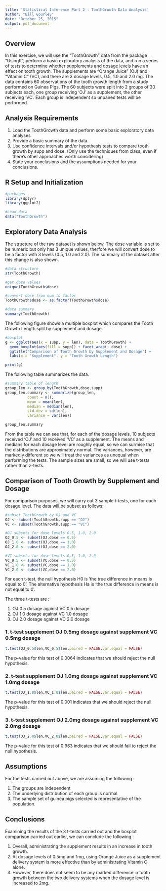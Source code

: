 ```yaml
---
title: 'Statistical Inference Part 2 : ToothGrowth Data Analysis'
author: "Bill Gourley"
date: "October 25, 2015"
output: pdf_document
---
```


## Overview
In this exercise, we will use the "ToothGrowth" data from the package "UsingR", perform a basic exploratory analysis of the data, and run a series of tests to determine whether supplements and dosage levels have an effect on tooth growth. The supplements are "Orange Juice" (OJ) and "Vitamin C" (VC), and there are 3 dosage levels, 0.5, 1.0 and 2.0 mg. The data contains 60 observations of the tooth growth length from a study performed on Guinea Pigs. The 60 subjects were split into 2 groups of 30 subjects each, one group receiving 'OJ' as a supplement, the other receiving 'VC'. Each group is independent so unpaired tests will be performed.

## Analysis Requirements
1. Load the ToothGrowth data and perform some basic exploratory data analyses 
2. Provide a basic summary of the data.
3. Use confidence intervals and/or hypothesis tests to compare tooth growth by supp and dose. (Only use the techniques from class, even if there's other approaches worth considering)
4. State your conclusions and the assumptions needed for your conclusions. 

## R Setup and Initialization
```r
#packages
library(dplyr)
library(ggplot2)

#Load data
data("ToothGrowth")
```

## Exploratory Data Analysis
The structure of the raw dataset is shown below. The dose variable is set to be numeric but only has 3 unique values, therfore we will convert dose to be a factor with 3 levels (0.5, 1.0 and 2.0). The summary of the dataset after this change is also shown.
```r
#data structure
str(ToothGrowth)

#get dose values
unique(ToothGrowth$dose)

#convert dose from num to factor
ToothGrowth$dose <- as.factor(ToothGrowth$dose)

#data summary
summary(ToothGrowth)
```

The following figure shows a multiple boxplot which compares the Tooth Growth Length split by supplement and dosage.
```r
#boxplot
g <- ggplot(aes(x = supp, y = len), data = ToothGrowth) +
  geom_boxplot(aes(fill = supp)) + facet_wrap(~ dose) +
  ggtitle("Comparison of Tooth Growth by Supplement and Dosage") +
  labs(x = "Supplement", y = "Tooth Growth Length")

print(g)
```

The following table summarizes the data.
```r
#summary table of length
group_len <- group_by(ToothGrowth,dose,supp)
group_len.summary <- summarize(group_len,
          count = n(),
          mean = mean(len),
          median = median(len),
          std.dev = sd(len),
          variance = var(len))

group_len.summary
```

From the table we can see that, for each of the dosage levels, 10 subjects received 'OJ' and 10 received 'VC' as a supplement. The means and medians for each dosage level are roughly equal, so we can surmise that the distributions are approximately normal. The variances, however, are markedly different so we will treat the variances as unequal when performing the tests. The sample sizes are small, so we will use t-tests rather than z-tests.

## Comparison of Tooth Growth by Supplement and Dosage
For comparison purposes, we will carry out 3 sample t-tests, one for each dosage level. The data will be subset as follows:
```r
#subset ToothGrowth by OJ and VC
OJ <- subset(ToothGrowth,supp == "OJ")
VC <- subset(ToothGrowth,supp == "VC")

#OJ subsets for dose levels 0.5, 1.0, 2.0
OJ_0.5 <- subset(OJ,dose == 0.5)
OJ_1.0 <- subset(OJ,dose == 1.0)
OJ_2.0 <- subset(OJ,dose == 2.0)

#VC subsets for dose levels 0.5, 1.0, 2.0
VC_0.5 <- subset(VC,dose == 0.5)
VC_1.0 <- subset(VC,dose == 1.0)
VC_2.0 <- subset(VC,dose == 2.0)

```

For each t-test, the null hypothesis H0 is 'the true difference in means is equal to 0'. The alternative hypothesis Ha is 'the true difference in means is not equal to 0'.

The three t-tests are :

1. OJ 0.5 dosage against VC 0.5 dosage
2. OJ 1.0 dosage against VC 1.0 dosage
3. OJ 2.0 dosage against VC 2.0 dosage

### 1. t-test supplement OJ 0.5mg dosage against supplement VC 0.5mg dosage
```r
t.test(OJ_0.5$len,VC_0.5$len,paired = FALSE,var.equal = FALSE)
```

The p-value for this test of 0.0064 indicates that we should reject the null hypothesis.

### 2. t-test supplement OJ 1.0mg dosage against supplement VC 1.0mg dosage
```r
t.test(OJ_1.0$len,VC_1.0$len,paired = FALSE,var.equal = FALSE)
```

The p-value for this test of 0.001 indicates that we should reject the null hypothesis.

### 3. t-test supplement OJ 2.0mg dosage against supplement VC 2.0mg dosage
```r
t.test(OJ_2.0$len,VC_2.0$len,paired = FALSE,var.equal = FALSE)
```

The p-value for this test of 0.963 indicates that we should fail to reject the null hypothesis.

## Assumptions

For the tests carried out above, we are assuming the following :

1. The groups are independent
2. The underlying distribution of each group is normal.
3. The sample set of guinea pigs selected is representative of the population.

## Conclusions

Examining the results of the 3 t-tests carried out and the boxplot comparison carried out earlier, we can conclude the following :

1. Overall, administrating the supplement results in an increase in tooth growth.
2. At dosage levels of 0.5mg and 1mg, using Orange Juice as a supplement delivery system is more effective than by administrating Vitamin C alone.
3. However, there does not seem to be any marked difference in tooth growth between the two delivery systems when the dosage level is increased to 2mg.